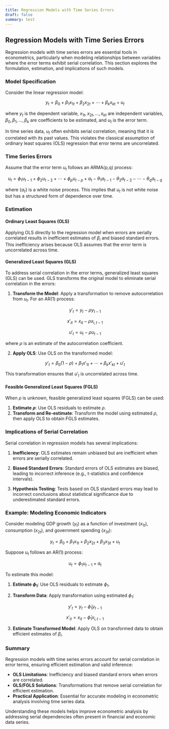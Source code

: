 ```yaml
---
title: Regression Models with Time Series Errors
draft: false
summary: test
---
```



<TOCInline toc={props.toc} asDisclosure />

## Regression Models with Time Series Errors

Regression models with time series errors are essential tools in econometrics, particularly when modeling relationships between variables where the error terms exhibit serial correlation. This section explores the formulation, estimation, and implications of such models.

### Model Specification

Consider the linear regression model:

$$
y_t = \beta_0 + \beta_1 x_{1t} + \beta_2 x_{2t} + \cdots + \beta_k x_{kt} + u_t
$$

where $y_t$ is the dependent variable, $x_{1t}, x_{2t}, \ldots, x_{kt}$ are independent variables, $\beta_0, \beta_1, \ldots, \beta_k$ are coefficients to be estimated, and $u_t$ is the error term.

In time series data, $u_t$ often exhibits serial correlation, meaning that it is correlated with its past values. This violates the classical assumption of ordinary least squares (OLS) regression that error terms are uncorrelated.

### Time Series Errors

Assume that the error term $u_t$ follows an ARMA(p,q) process:

$$
u_t = \phi_1 u_{t-1} + \phi_2 u_{t-2} + \cdots + \phi_p u_{t-p} + a_t - \theta_1 a_{t-1} - \theta_2 a_{t-2} - \cdots - \theta_q a_{t-q}
$$

where $\{a_t\}$ is a white noise process. This implies that $u_t$ is not white noise but has a structured form of dependence over time.

### Estimation

#### Ordinary Least Squares (OLS)

Applying OLS directly to the regression model when errors are serially correlated results in inefficient estimates of $\beta_i$ and biased standard errors. This inefficiency arises because OLS assumes that the error term is uncorrelated across time.

#### Generalized Least Squares (GLS)

To address serial correlation in the error terms, generalized least squares (GLS) can be used. GLS transforms the original model to eliminate serial correlation in the errors:

1. **Transform the Model**: Apply a transformation to remove autocorrelation from $u_t$. For an AR(1) process:

$$
y'_t = y_t - \rho y_{t-1}
$$

$$
x'_{it} = x_{it} - \rho x_{i,t-1}
$$

$$
u'_t = u_t - \rho u_{t-1}
$$

where $\rho$ is an estimate of the autocorrelation coefficient.

2. **Apply OLS**: Use OLS on the transformed model:

$$
y'_t = \beta_0 (1-\rho) + \beta_1 x'_{1t} + \cdots + \beta_k x'_{kt} + u'_t
$$

This transformation ensures that $u'_t$ is uncorrelated across time.

#### Feasible Generalized Least Squares (FGLS)

When $\rho$ is unknown, feasible generalized least squares (FGLS) can be used:

1. **Estimate $\rho$**: Use OLS residuals to estimate $\rho$.
2. **Transform and Re-estimate**: Transform the model using estimated $\rho$, then apply OLS to obtain FGLS estimates.

### Implications of Serial Correlation

Serial correlation in regression models has several implications:

1. **Inefficiency**: OLS estimates remain unbiased but are inefficient when errors are serially correlated.

2. **Biased Standard Errors**: Standard errors of OLS estimates are biased, leading to incorrect inference (e.g., t-statistics and confidence intervals).

3. **Hypothesis Testing**: Tests based on OLS standard errors may lead to incorrect conclusions about statistical significance due to underestimated standard errors.

### Example: Modeling Economic Indicators

Consider modeling GDP growth ($y_t$) as a function of investment ($x_{1t}$), consumption ($x_{2t}$), and government spending ($x_{3t}$):

$$
y_t = \beta_0 + \beta_1 x_{1t} + \beta_2 x_{2t} + \beta_3 x_{3t} + u_t
$$

Suppose $u_t$ follows an AR(1) process:

$$
u_t = \phi_1 u_{t-1} + a_t
$$

To estimate this model:

1. **Estimate $\phi_1$**: Use OLS residuals to estimate $\phi_1$.

2. **Transform Data**: Apply transformation using estimated $\phi_1$:

$$
y'_t = y_t - \hat{\phi}_1 y_{t-1}
$$

$$
x'_{it} = x_{it} - \hat{\phi}_1 x_{i,t-1}
$$

3. **Estimate Transformed Model**: Apply OLS on transformed data to obtain efficient estimates of $\beta_i$.

### Summary

Regression models with time series errors account for serial correlation in error terms, ensuring efficient estimation and valid inference:

- **OLS Limitations**: Inefficiency and biased standard errors when errors are correlated.
- **GLS/FGLS Solutions**: Transformations that remove serial correlation for efficient estimation.
- **Practical Application**: Essential for accurate modeling in econometric analysis involving time series data.

Understanding these models helps improve econometric analysis by addressing serial dependencies often present in financial and economic data series.
